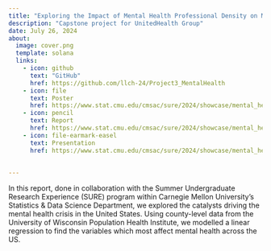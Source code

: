 ```yaml
---
title: "Exploring the Impact of Mental Health Professional Density on Mental Health" 
description: "Capstone project for UnitedHealth Group"
date: July 26, 2024
about:
  image: cover.png
  template: solana
  links: 
    - icon: github
      text: "GitHub"
      href: https://github.com/llch-24/Project3_MentalHealth
    - icon: file
      text: Poster
      href: https://www.stat.cmu.edu/cmsac/sure/2024/showcase/mental_health/poster.pdf
    - icon: pencil
      text: Report
      href: https://www.stat.cmu.edu/cmsac/sure/2024/showcase/mental_health/report.html
    - icon: file-earmark-easel
      text: Presentation
      href: https://www.stat.cmu.edu/cmsac/sure/2024/showcase/mental_health/slides.pdf
    
    
---
```


In this report, done in collaboration with the Summer Undergraduate Research Experience (SURE) program within Carnegie Mellon University's Statistics & Data Science Department, we explored the catalysts driving the mental health crisis in the United States. Using county-level data from the University of Wisconsin Population Health Institute, we modelled a linear regression to find the variables which most affect mental health across the US.